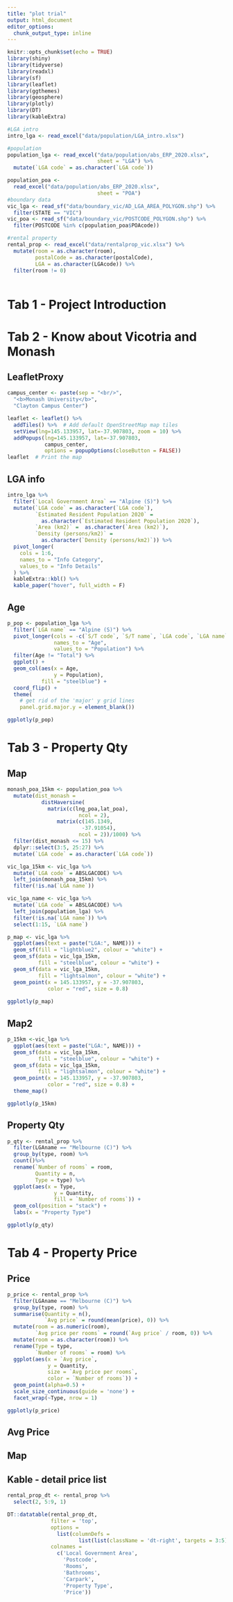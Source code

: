 ```yaml
---
title: "plot trial"
output: html_document
editor_options: 
  chunk_output_type: inline
---
```


```r
knitr::opts_chunk$set(echo = TRUE)
library(shiny)
library(tidyverse)
library(readxl)
library(sf)
library(leaflet)
library(ggthemes)
library(geosphere)
library(plotly)
library(DT)
library(kableExtra)
```

```r
#LGA intro
intro_lga <- read_excel("data/population/LGA_intro.xlsx")

#population
population_lga <- read_excel("data/population/abs_ERP_2020.xlsx",
                             sheet = "LGA") %>% 
  mutate(`LGA code` = as.character(`LGA code`))

population_poa <-
  read_excel("data/population/abs_ERP_2020.xlsx",
                             sheet = "POA")
#boundary data
vic_lga <- read_sf("data/boundary_vic/AD_LGA_AREA_POLYGON.shp") %>% 
  filter(STATE == "VIC")
vic_poa <- read_sf("data/boundary_vic/POSTCODE_POLYGON.shp") %>% 
  filter(POSTCODE %in% c(population_poa$POAcode))

#rental property
rental_prop <- read_excel("data/rentalprop_vic.xlsx") %>% 
  mutate(room = as.character(room),
         postalCode = as.character(postalCode),
         LGA = as.character(LGAcode)) %>% 
  filter(room != 0)
  
```


# Tab 1 - Project Introduction

# Tab 2 - Know about Vicotria and Monash 

## LeafletProxy

```r
campus_center <- paste(sep = "<br/>",
  "<b>Monash University</b>",
  "Clayton Campus Center")

leaflet <- leaflet() %>%
  addTiles() %>%  # Add default OpenStreetMap map tiles
  setView(lng=145.133957, lat=-37.907803, zoom = 10) %>%
  addPopups(lng=145.133957, lat=-37.907803, 
            campus_center,
            options = popupOptions(closeButton = FALSE)) 
leaflet  # Print the map
```

## LGA info

```r
intro_lga %>% 
  filter(`Local Government Area` == "Alpine (S)") %>%
  mutate(`LGA code` = as.character(`LGA code`),
         `Estimated Resident Population 2020` =
           as.character(`Estimated Resident Population 2020`),
         `Area (km2)` =  as.character(`Area (km2)`),
         `Density (persons/km2)` = 
           as.character(`Density (persons/km2)`)) %>% 
  pivot_longer(
    cols = 1:6,
    names_to = "Info Category",
    values_to = "Info Details"
  ) %>% 
  kableExtra::kbl() %>% 
  kable_paper("hover", full_width = F)

```


## Age

```r
p_pop <- population_lga %>% 
  filter(`LGA name` == "Alpine (S)") %>% 
  pivot_longer(cols = -c(`S/T code`, `S/T name`, `LGA code`, `LGA name`),
               names_to = "Age",
               values_to = "Population") %>% 
  filter(Age != "Total") %>% 
  ggplot() +
  geom_col(aes(x = Age,
               y = Population),
           fill = "steelblue") +
  coord_flip() +
  theme(
    # get rid of the 'major' y grid lines
    panel.grid.major.y = element_blank()) 

ggplotly(p_pop)
```

# Tab 3 - Property Qty

## Map

```r
monash_poa_15km <- population_poa %>% 
  mutate(dist_monash =
           distHaversine(
             matrix(c(lng_poa,lat_poa), 
                       ncol = 2),
                matrix(c(145.1349,
                        -37.91054), 
                       ncol = 2))/1000) %>% 
  filter(dist_monash <= 15) %>% 
  dplyr::select(3:5, 25:27) %>% 
  mutate(`LGA code` = as.character(`LGA code`))

vic_lga_15km <- vic_lga %>% 
  mutate(`LGA code` = ABSLGACODE) %>% 
  left_join(monash_poa_15km) %>% 
  filter(!is.na(`LGA name`))

vic_lga_name <- vic_lga %>% 
  mutate(`LGA code` = ABSLGACODE) %>% 
  left_join(population_lga) %>% 
  filter(!is.na(`LGA name`)) %>% 
  select(1:15, `LGA name`)
```


```r
p_map <- vic_lga %>% 
  ggplot(aes(text = paste("LGA:", NAME))) +
  geom_sf(fill = "lightblue2", colour = "white") + 
  geom_sf(data = vic_lga_15km,
          fill = "steelblue", colour = "white") +
  geom_sf(data = vic_lga_15km,
          fill = "lightsalmon", colour = "white") +
  geom_point(x = 145.133957, y = -37.907803, 
             color = "red", size = 0.8)
  
ggplotly(p_map)
```
## Map2

```r
p_15km <-vic_lga %>%
  ggplot(aes(text = paste("LGA:", NAME))) +
  geom_sf(data = vic_lga_15km,
          fill = "steelblue", colour = "white") +
  geom_sf(data = vic_lga_15km,
          fill = "lightsalmon", colour = "white") +
  geom_point(x = 145.133957, y = -37.907803, 
             color = "red", size = 0.8) +
  theme_map()

ggplotly(p_15km)
```

## Property Qty

```r
p_qty <- rental_prop %>% 
  filter(LGAname == "Melbourne (C)") %>%
  group_by(type, room) %>% 
  count()%>% 
  rename(`Number of rooms` = room,
         Quantity = n,
         Type = type) %>% 
  ggplot(aes(x = Type,
               y = Quantity,
               fill = `Number of rooms`)) +
  geom_col(position = "stack") +
  labs(x = "Property Type")

ggplotly(p_qty)
```

# Tab 4 - Property Price

## Price

```r
p_price <- rental_prop %>% 
  filter(LGAname == "Melbourne (C)") %>%
  group_by(type, room) %>% 
  summarise(Quantity = n(),
            `Avg price` = round(mean(price), 0)) %>% 
  mutate(room = as.numeric(room),
         `Avg price per rooms` = round(`Avg price` / room, 0)) %>%
  mutate(room = as.character(room)) %>% 
  rename(Type = type,
         `Number of rooms` = room) %>%
  ggplot(aes(x = `Avg price`,
             y = Quantity,
             size = `Avg price per rooms`,
             color = `Number of rooms`)) +
  geom_point(alpha=0.5) +
  scale_size_continuous(guide = 'none') +
  facet_wrap(~Type, nrow = 1)

ggplotly(p_price)
```


## Avg Price

## Map

## Kable - detail price list

```r
rental_prop_dt <- rental_prop %>% 
  select(2, 5:9, 1)  

DT::datatable(rental_prop_dt,
              filter = 'top',
              options = 
                list(columnDefs = 
                       list(list(className = 'dt-right', targets = 3:5))),
              colnames =
                c('Local Government Area',
                  'Postcode',
                  'Rooms',
                  'Bathrooms',
                  'Carpark',
                  'Property Type',
                  'Price'))
  
```

